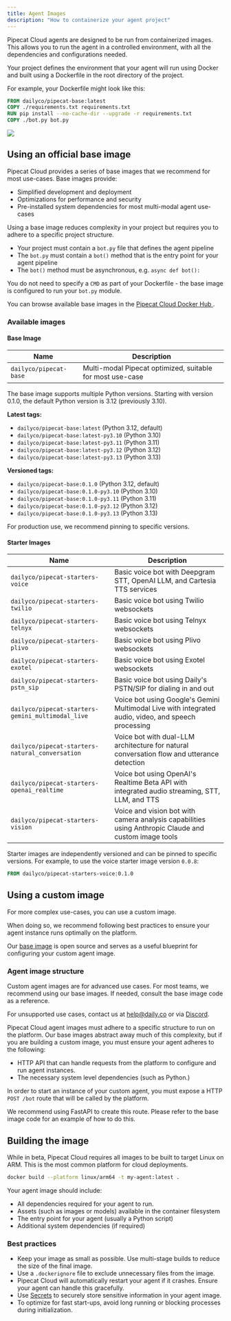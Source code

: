 ```yaml
---
title: Agent Images
description: "How to containerize your agent project"
---
```


Pipecat Cloud agents are designed to be run from containerized images. This allows you to run the agent in a controlled environment, with all the dependencies and configurations needed.

Your project defines the environment that your agent will run using Docker and built using a Dockerfile in the root directory of the project.

For example, your Dockerfile might look like this:

```dockerfile
FROM dailyco/pipecat-base:latest
COPY ./requirements.txt requirements.txt
RUN pip install --no-cache-dir --upgrade -r requirements.txt
COPY ./bot.py bot.py
```

<Frame>
  <img src="../images/agent-anatomy.png" />
</Frame>

## Using an official base image

Pipecat Cloud provides a series of base images that we recommend for most use-cases. Base images provide:

- Simplified development and deployment
- Optimizations for performance and security
- Pre-installed system dependencies for most multi-modal agent use-cases

Using a base image reduces complexity in your project but requires you to adhere to a specific project structure.

- Your project must contain a `bot.py` file that defines the agent pipeline
- The `bot.py` must contain a `bot()` method that is the entry point for your agent pipeline
- The `bot()` method must be asynchronous, e.g. `async def bot():`

You do not need to specify a `CMD` as part of your Dockerfile - the base image is configured to run your `bot.py` module.

You can browse available base images in the [Pipecat Cloud Docker Hub <Icon icon="arrow-up-right-from-square" iconType="solid" />](https://hub.docker.com/u/dailyco).

### Available images

#### Base Image

| Name                   | Description                                               |
| ---------------------- | --------------------------------------------------------- |
| `dailyco/pipecat-base` | Multi-modal Pipecat optimized, suitable for most use-case |

The base image supports multiple Python versions. Starting with version 0.1.0, the default Python version is 3.12 (previously 3.10).

**Latest tags:**

- `dailyco/pipecat-base:latest` (Python 3.12, default)
- `dailyco/pipecat-base:latest-py3.10` (Python 3.10)
- `dailyco/pipecat-base:latest-py3.11` (Python 3.11)
- `dailyco/pipecat-base:latest-py3.12` (Python 3.12)
- `dailyco/pipecat-base:latest-py3.13` (Python 3.13)

**Versioned tags:**

- `dailyco/pipecat-base:0.1.0` (Python 3.12, default)
- `dailyco/pipecat-base:0.1.0-py3.10` (Python 3.10)
- `dailyco/pipecat-base:0.1.0-py3.11` (Python 3.11)
- `dailyco/pipecat-base:0.1.0-py3.12` (Python 3.12)
- `dailyco/pipecat-base:0.1.0-py3.13` (Python 3.13)

<Tip>For production use, we recommend pinning to specific versions.</Tip>

#### Starter Images

| Name                                              | Description                                                                                          |
| ------------------------------------------------- | ---------------------------------------------------------------------------------------------------- |
| `dailyco/pipecat-starters-voice`                  | Basic voice bot with Deepgram STT, OpenAI LLM, and Cartesia TTS services                             |
| `dailyco/pipecat-starters-twilio`                 | Basic voice bot using Twilio websockets                                                              |
| `dailyco/pipecat-starters-telnyx`                 | Basic voice bot using Telnyx websockets                                                              |
| `dailyco/pipecat-starters-plivo`                  | Basic voice bot using Plivo websockets                                                               |
| `dailyco/pipecat-starters-exotel`                 | Basic voice bot using Exotel websockets                                                              |
| `dailyco/pipecat-starters-pstn_sip`               | Basic voice bot using Daily's PSTN/SIP for dialing in and out                                        |
| `dailyco/pipecat-starters-gemini_multimodal_live` | Voice bot using Google's Gemini Multimodal Live with integrated audio, video, and speech processing  |
| `dailyco/pipecat-starters-natural_conversation`   | Voice bot with dual-LLM architecture for natural conversation flow and utterance detection           |
| `dailyco/pipecat-starters-openai_realtime`        | Voice bot using OpenAI's Realtime Beta API with integrated audio streaming, STT, LLM, and TTS        |
| `dailyco/pipecat-starters-vision`                 | Voice and vision bot with camera analysis capabilities using Anthropic Claude and custom image tools |

Starter images are independently versioned and can be pinned to specific versions. For example, to use the voice starter image version `0.0.8`:

```dockerfile
FROM dailyco/pipecat-starters-voice:0.1.0
```

## Using a custom image

For more complex use-cases, you can use a custom image.

When doing so, we recommend following best practices to ensure your agent instance runs optimally on the platform.

Our [base image](https://github.com/daily-co/pipecat-cloud-images/tree/main/pipecat-base) is open source and serves as a useful blueprint for configuring your custom agent image.

### Agent image structure

<Warning>
Custom agent images are for advanced use cases. For most teams,
we recommend using our base images. If needed, consult the base
image code as a reference.

For unsupported use cases, contact us at help@daily.co or via
[Discord](https://discord.gg/dailyco).

</Warning>

Pipecat Cloud agent images must adhere to a specific structure to run on the platform. Our base images abstract away much of this complexity, but if you are building a custom image, you must ensure your agent adheres to the following:

- HTTP API that can handle requests from the platform to configure and run agent instances.
- The necessary system level dependencies (such as Python.)

In order to start an instance of your custom agent, you must expose a HTTP `POST /bot` route that will be called by the platform.

We recommend using FastAPI to create this route. Please refer to the base image code for an example of how to do this.

## Building the image

While in beta, Pipecat Cloud requires all images to be built to target Linux on ARM. This is the most common platform for cloud deployments.

```bash
docker build --platform linux/arm64 -t my-agent:latest .
```

Your agent image should include:

- All dependencies required for your agent to run.
- Assets (such as images or models) available in the container filesystem
- The entry point for your agent (usually a Python script)
- Additional system dependencies (if required)

### Best practices

- Keep your image as small as possible. Use multi-stage builds to reduce the size of the final image.
- Use a `.dockerignore` file to exclude unnecessary files from the image.
- Pipecat Cloud will automatically restart your agent if it crashes. Ensure your agent can handle this gracefully.
- Use [Secrets](./secrets) to securely store sensitive information in your agent image.
- To optimize for fast start-ups, avoid long running or blocking processes during initialization.
